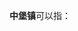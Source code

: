 '''中堡镇'''可以指：
{{PRC admin/disambig|13/02/25/110/000|32/12/81/109/000|35/08/24/104/000|62/01/21/102/000}}
{{disambig|cat=三字中国镇名消歧义}}